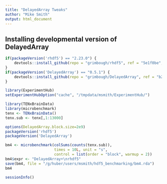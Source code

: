 ```yaml
---
title: "DelayedArray Tweaks"
author: "Mike Smith"
output: html_document
---
```


## Installing developmental version of **DelayedArray**
 
```r

if(packageVersion('rhdf5') == "2.23.0") {
    devtools::install_github(repo = "grimbough/rhdf5", ref = "5e1f0be", quiet = TRUE, force = TRUE)
}
if(packageVersion('DelayedArray') == "0.5.1") {
    devtools::install_github(repo = "grimbough/DelayedArray", ref = "b2374e7",  quiet = TRUE, force = TRUE)
}

library(ExperimentHub)
setExperimentHubOption("cache", "/tmpdata/msmith/ExperimentHub/")
```

```r
library(TENxBrainData)
library(microbenchmark)
tenx <- TENxBrainData()
tenx.sub <- tenx[,1:13000]
```

```r
options(DelayedArray.block.size=2e9)
packageVersion('rhdf5')
packageVersion('DelayedArray')

bm4 <- microbenchmark(colSums(counts(tenx.sub)), 
                      times = 10L, unit = "s",
                      control = list(order = "block", warmup = 2))
bm4$expr <- "DelayedArray+\nrhdf5"
save(bm4, file = "/g/huber/users/msmith/hdf5_benchmarking/bm4.rda")
bm4
```

```r
sessionInfo()
```